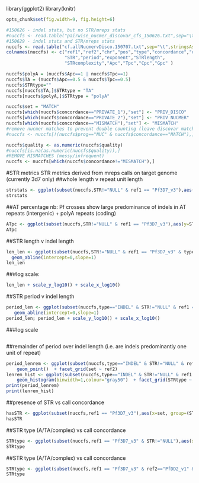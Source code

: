 library(ggplot2)
library(knitr)
```r
opts_chunk$set(fig.width=9, fig.height=6)
``` 

```r
#150626 - indel stats, but no STR/mreps stats
#nuccfs <- read.table("pairwise_nucmer_discovar_cfs_150626.txt",sep="\t",stringsAsFactors = F)
#150629 - indel stats and STR/mreps stats
nuccfs <- read.table("cf.allNucmervDisco.150707.txt",sep="\t",stringsAsFactors = F)
colnames(nuccfs) <- c("ref1","ref2","chr","pos","type","concordance","quality","length","alleles","complexity",
                      "STR","period","exponent","STRlength",
                      "STRcomplexity","Apc","Tpc","Cpc","Gpc" )
```

```r
nuccfs$polyA = (nuccfs$Apc==1 | nuccfs$Tpc==1)
nuccfs$TA = (nuccfs$Apc==0.5 & nuccfs$Tpc==0.5)
nuccfs$STRtype=""
nuccfs[nuccfs$TA,]$STRtype = "TA"
nuccfs[nuccfs$polyA,]$STRtype = "polyA"

nuccfs$set = "MATCH"
nuccfs[which(nuccfs$concordance=="PRIVATE_1"),"set"] <- "PRIV_DISCO"
nuccfs[which(nuccfs$concordance=="PRIVATE_2"),"set"] <- "PRIV_NUCMER"
nuccfs[which(nuccfs$concordance=="MISMATCH"),"set"] <- "MISMATCH"
#remove nucmer matches to prevent double counting (leave discovar matches untouched)
#nuccfs <- nuccfs[!(nuccfs$prog=="NUC" & nuccfs$concordance=="MATCH"),]

nuccfs$quality <- as.numeric(nuccfs$quality)
#nuccfs[is.na(as.numeric(nuccfs$quality)),]
#REMOVE MISMATCHES (messy/infrequent)
nuccfs <- nuccfs[which(nuccfs$concordance!="MISMATCH"),]
```

#STR metrics
STR metrics derived from mreps calls on target genome (currently 3d7 only)
##whole length v repeat unit length
```r
strstats <- ggplot(subset(nuccfs,STR!="NULL" & ref1 == "Pf3D7_v3"),aes(y=STRlength,x=period, colour=set)) + geom_point()  + facet_grid(set ~ ref2)
strstats
```

##AT percentage
nb: Pf crosses show large predominance of indels in AT repeats (intergenic) + polyA repeats (coding)
```r
ATpc <- ggplot(subset(nuccfs,STR!="NULL" & ref1 == "Pf3D7_v3"),aes(y=STRlength,x=Apc+Tpc, colour=polyA)) + geom_point()  + facet_grid(set ~ ref2)
ATpc
```

##STR length v indel length
```r
len_len <- ggplot(subset(nuccfs,STR!="NULL" & ref1 == "Pf3D7_v3" & type=="INDEL"),aes(y=STRlength,x=length, colour=set)) + geom_point()  + facet_grid(set ~ ref2)+
  geom_abline(intercept=0,slope=1)
len_len
```
###log scale: 
```r
len_len + scale_y_log10() + scale_x_log10()
``` 

##STR period v indel length
```r
period_len <- ggplot(subset(nuccfs,type=="INDEL" & STR!="NULL" & ref1 == "Pf3D7_v3"),aes(y=period,x=length, colour=set)) + geom_point()  + facet_grid(set ~ ref2) + 
   geom_abline(intercept=0,slope=1)
period_len; period_len + scale_y_log10() + scale_x_log10()

```
###log scale
```r
```

##remainder of period over indel length
(i.e. are indels predominantly one unit of repeat)
```r
period_lenrem <- ggplot(subset(nuccfs,type=="INDEL" & STR!="NULL" & ref1 == "Pf3D7_v3"),aes(y=period,x=length %% period, colour=TA)) + 
    geom_point()  + facet_grid(set ~ ref2)
lenrem_hist <- ggplot(subset(nuccfs,type=="INDEL" & STR!="NULL" & ref1 == "Pf3D7_v3"),aes(x=length %% period, fill=set)) + 
    geom_histogram(binwidth=1,colour="gray50")  + facet_grid(STRtype ~ ref2)
print(period_lenrem)
print(lenrem_hist)
```

##presence of STR vs call concordance
```r
hasSTR <- ggplot(subset(nuccfs,ref1 == "Pf3D7_v3"),aes(x=set, group=(STR!="NULL"), fill=(STR!="NULL"))) + geom_histogram()  + facet_grid(type ~ ref2,scales="free_y")
hasSTR
```

##STR type (A/TA/complex) vs call concordance
```r
STRtype <- ggplot(subset(nuccfs,ref1 == "Pf3D7_v3" & STR!="NULL"),aes(x=set, group=STRtype, fill=STRtype)) + geom_histogram()  + facet_grid(type ~ ref2,scales="free_y")
STRtype
```

##STR type (A/TA/complex) vs call concordance
```r
STRtype <- ggplot(subset(nuccfs,ref1 == "Pf3D7_v3" & ref2=="PfDD2_v1" & STR!="NULL"),aes(x=length, group=STRtype, fill=STRtype)) + geom_histogram(binwidth=5)  + facet_grid(type ~ set,scales="free_y")
STRtype
```

